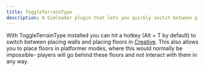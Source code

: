 ```yaml
---
title: ToggleTerrainType
description: A Gimloader plugin that lets you quickly switch between placing walls and floors
---
```



With ToggleTerrainType installed you can hit a hotkey (Alt + T by default) to switch between placing walls and placing floors in [Creative](https://gimkit.wiki/wiki/Gimkit_Creative). This also allows you to place floors in platformer modes, where this would normally be impossible- players will go behind these floors and not interact with them in any way.

<ButtonInstall client:only="svelte" name="ToggleTerrainType" url="https://raw.githubusercontent.com/Gimloader/client-plugins/main/plugins/ToggleTerrainType.js" />